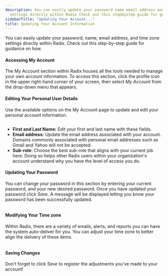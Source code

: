 ```yaml
---
description: You can easily update your password name email address and time zone
  settings directly within Radix Check out this stepbystep guide for guidance on how
sidebarTitle: "Updating Your Account..."
title: Updating Your Account Information
---
```


You can easily update your password, name, email address, and time zone settings directly within Radix. Check out this step-by-step guide for guidance on how. 


#### Accessing My Account





The My Account section within Radix houses all the tools needed to manage your own account information. To access this section, click the profile icon in the upper right-hand corner of your screen, then select *My Account* from the drop-down menu that appears. 



#### 


#### Editing Your Personal User Details







Use the available options on the My Account page to update and edit your personal account information. 


<Frame>
  <img src="/images/radix/450f8fc19cefc6df119b421c4d2bec3bd8b182df.png" alt="" />
</Frame>


* **First and Last Name:** Edit your first and last name with these fields.
* **Email address:** Update the email address associated with your account. Domains commonly associated with personal email addresses such as Gmail and Yahoo will not be accepted.
* **Sub-role:** Choose the best sub-role that aligns with your current job here. Doing so helps other Radix users within your organization's account understand why you have the level of access you do.








#### Updating Your Password


You can change your password in this section by entering your current password, and your new desired password. Once you have updated your password click *Save*. A message will be displayed letting you know your password has been successfully updated.


<Frame>
  <img src="/images/radix/be45025c81ba578d881d3fdf8671a3dfb99f69de.png" alt="" />
</Frame>












#### Modifying Your Time zone


Within Radix, there are a variety of emails, alerts, and reports you can have the system auto-deliver for you. You can adjust your time zone to better align the delivery of these items. 


<Frame>
  <img src="/images/radix/8f3058b371ca2fdcff25d710342fdedd1434018d.png" alt="" />
</Frame>








#### Saving Changes


Don't forget to click *Save* to register the adjustments you've made to your account!
